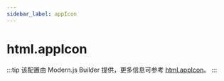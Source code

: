 ```yaml
---
sidebar_label: appIcon
---
```


# html.appIcon

:::tip
该配置由 Modern.js Builder 提供，更多信息可参考 [html.appIcon](https://modernjs.dev/builder/api/config-html.html#htmlappicon)。
:::


<Main />
